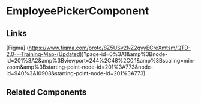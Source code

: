 <!-- employee-picker.stories.mdx -->


<Meta title="QTD Components/EmailNotifications/EmployeePicker/README" component={EmployeePickerComponent} />

# EmployeePickerComponent

<ArgsTable of={EmployeePickerComponent} />

## Links

[Figma] (https://www.figma.com/proto/8Z5USv2NZ2gyyECreXmtsm/QTD-2.0---Training-Map-(Updated))?page-id=0%3A1&amp%3Bnode-id=201%3A2&amp%3Bviewport=244%2C48%2C0.1&amp%3Bscaling=min-zoom&amp%3Bstarting-point-node-id=201%3A773&node-id=940%3A10908&starting-point-node-id=201%3A773)

## Related Components
